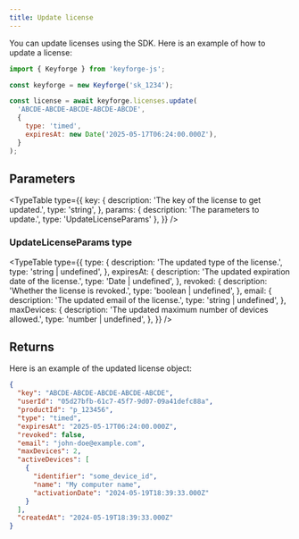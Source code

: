 ```yaml
---
title: Update license
---
```


You can update licenses using the SDK. Here is an example of how to update a license:

```js
import { Keyforge } from 'keyforge-js';

const keyforge = new Keyforge('sk_1234');

const license = await keyforge.licenses.update(
  'ABCDE-ABCDE-ABCDE-ABCDE-ABCDE',
  {
    type: 'timed',
    expiresAt: new Date('2025-05-17T06:24:00.000Z'),
  }
);
```

## Parameters

<TypeTable
  type={{
    key: {
      description: 'The key of the license to get updated.',
      type: 'string',
    },
    params: { description: 'The parameters to update.', type: 'UpdateLicenseParams' },
  }}
/>

### UpdateLicenseParams type

<TypeTable
  type={{
    type: {
      description: 'The updated type of the license.',
      type: 'string | undefined',
    },
    expiresAt: {
      description: 'The updated expiration date of the license.',
      type: 'Date | undefined',
    },
    revoked: {
      description: 'Whether the license is revoked.',
      type: 'boolean | undefined',
    },
    email: {
      description: 'The updated email of the license.',
      type: 'string | undefined',
    },
    maxDevices: {
      description: 'The updated maximum number of devices allowed.',
      type: 'number | undefined',
    },
  }}
/>

## Returns

Here is an example of the updated license object:

```json
{
  "key": "ABCDE-ABCDE-ABCDE-ABCDE-ABCDE",
  "userId": "05d27bfb-61c7-45f7-9d07-09a41defc88a",
  "productId": "p_123456",
  "type": "timed",
  "expiresAt": "2025-05-17T06:24:00.000Z",
  "revoked": false,
  "email": "john-doe@example.com",
  "maxDevices": 2,
  "activeDevices": [
    {
      "identifier": "some_device_id",
      "name": "My computer name",
      "activationDate": "2024-05-19T18:39:33.000Z"
    }
  ],
  "createdAt": "2024-05-19T18:39:33.000Z"
}
```
